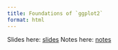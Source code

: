```yaml
---
title: Foundations of `ggplot2`
format: html
---
```


Slides here: [slides](slides.qmd)
Notes here: [notes](notes.qmd)